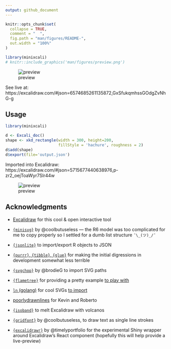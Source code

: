 ```yaml
---
output: github_document
---
```


<!-- README.md is generated from README.Rmd. Please edit that file -->

```r
knitr::opts_chunk$set(
  collapse = TRUE,
  comment = "  ",
  fig.path = "man/figures/README-",
  out.width = "100%"
)

library(minixcali)
# knitr::include_graphics('man/figures/preview.png')
```

![preview](man/figures/overview.png)

See live at: https://excalidraw.com/#json=6574685261135872,GxSfukqmhssGOdgZvNhG-g

## Usage

```r
library(minixcali)

d <- Excali_doc()
shape <- xkd_rectangle(width = 300, height=200,
                       fillStyle = 'hachure', roughness = 2)
d$add(shape)
d$export(file='output.json')

```

Imported into Excalidraw: https://excalidraw.com/#json=5715677440638976,p-zr2_oejToaWyr7Slr44w


![preview](man/figures/rectangle.png)

## Acknowledgments

- [Excalidraw](https://excalidraw.com/) for this cool & open interactive tool

- [`{minisvg}`](https://coolbutuseless.github.io/package/minisvg/) by @coolbutuseless — the R6 model was too complicated for me to copy properly so I settled for a dumb list structure `¯\_(ツ)_/¯` 

- [`{jsonlite}`](https://CRAN.R-project.org/package=jsonlite) to import/export R objects to JSON

- [`{purrr}`, `{tibble}`, `{glue}`](https://www.tidyverse.org/) for making the initial digressions in development somewhat less terrible

- [`{svgchop}`](https://github.com/brodieG/svgchop) by @brodieG to import SVG paths

- [`{flametree}`](https://flametree.djnavarro.net/) for providing a pretty example [to play with](https://baptiste.github.io/minixcali/articles/FlameTree.html)

- [`ln` (golang)](https://godoc.org/github.com/fogleman/ln/ln) for cool SVGs [to import](https://baptiste.github.io/minixcali/articles/SvgChop.html)

- [poorlydrawnlines](http://www.poorlydrawnlines.com/) for Kevin and Roberto

- [`{isoband}`](https://wilkelab.org/isoband/) to melt Excalidraw with volcanos

- [`{gridfont}`](https://github.com/coolbutuseless/gridfont) by @coolbutuseless, to draw text as single line strokes

- [`{excalidrawr}`](https://github.com/timelyportfolio/excalidrawr) by @timelyportfolio for the experimental Shiny wrapper around Excalidraw's React component (hopefully this will help provide a live-preview)


